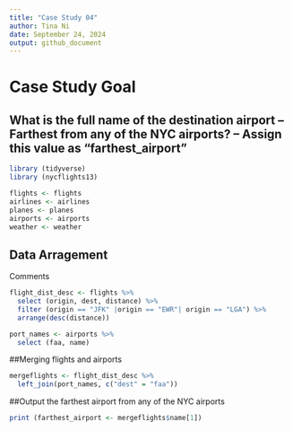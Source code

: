 ```yaml
---
title: "Case Study 04"
author: Tina Ni
date: September 24, 2024
output: github_document
---
```


# Case Study Goal
## What is the full name of the destination airport -- Farthest from any of the NYC airports? -- Assign this value as "farthest_airport"


```r
library (tidyverse)
library (nycflights13)

flights <- flights
airlines <- airlines
planes <- planes
airports <- airports
weather <- weather
```

## Data Arragement 
Comments

```r
flight_dist_desc <- flights %>%
  select (origin, dest, distance) %>%
  filter (origin == "JFK" |origin == "EWR"| origin == "LGA") %>%
  arrange(desc(distance))

port_names <- airports %>%
  select (faa, name)

```
##Merging flights and airports
```r
mergeflights <- flight_dist_desc %>%
  left_join(port_names, c("dest" = "faa"))
```

##Output the farthest airport from any of the NYC airports
```r
print (farthest_airport <- mergeflights$name[1])

```